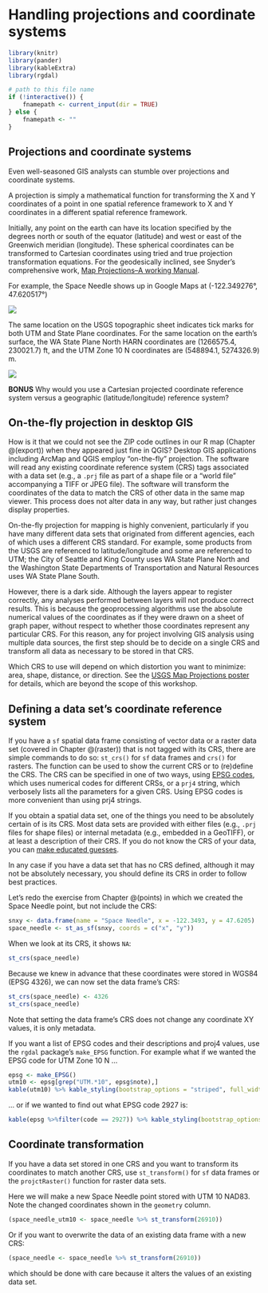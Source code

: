 # Handling projections and coordinate systems {#crs}

```r
library(knitr)
library(pander)
library(kableExtra)
library(rgdal)

# path to this file name
if (!interactive()) {
    fnamepath <- current_input(dir = TRUE)
} else {
    fnamepath <- ""
}
```


## Projections and coordinate systems
Even well-seasoned GIS analysts can stumble over projections and coordinate systems.

A projection is simply a mathematical function for transforming the X and Y coordinates of a point in one spatial reference framework to X and Y coordinates in a different spatial reference framework.

Initially, any point on the earth can have its location specified by the degrees north or south of the equator (latitude) and west or east of the Greenwich meridian (longitude). These spherical coordinates can be transformed to Cartesian coordinates using tried and true projection transformation equations. For the geodesically inclined, see Snyder's comprehensive work, [Map Projections--A working Manual](http://pubs.usgs.gov/pp/1395/report.pdf).
 
For example, the Space Needle shows up in Google Maps at (-122.349276&deg;, 47.620517&deg;)

![](images/2020-02-11_13_12_22-Space Needle - Google Maps.png)

The same location on the USGS topographic sheet indicates tick marks for both UTM and State Plane coordinates. For the same location on the earth's surface, the WA State Plane North HARN coordinates are (1266575.4, 230021.7) ft, and the UTM Zone 10 N coordinates are (548894.1, 5274326.9) m.

![](images/2020-02-11_13_29_51-_esda_20200212a - QGIS.png)

__BONUS__ Why would you use a Cartesian projected coordinate reference system versus a geographic (latitude/longitude) reference system?

## On-the-fly projection in desktop GIS
How is it that we could not see the ZIP code outlines in our R map (Chapter \@(export)) when they appeared just fine in QGIS? Desktop GIS applications including ArcMap and QGIS employ "on-the-fly" projection. The software will read any existing coordinate reference system (CRS) tags associated with a data set (e.g., a `.prj` file as part of a shape file or a "world file" accompanying a TIFF or JPEG file). The software will transform the coordinates of the data to match the CRS of other data in the same map viewer. This process does not alter data in any way, but rather just changes display properties.

On-the-fly projection for mapping is highly convenient, particularly if you have many different data sets that originated from different agencies, each of which uses a different CRS standard. For example, some products from the USGS are referenced to latitude/longitude and some are referenced to UTM; the City of Seattle and King County uses WA State Plane North and the Washington State Departments of Transportation and Natural Resources uses WA State Plane South. 

However, there is a dark side. Although the layers appear to register correctly, any analyses performed between layers will not produce correct results. This is because the geoprocessing algorithms use the absolute numerical values of the coordinates as if they were drawn on a sheet of graph paper, without respect to whether those coordinates represent any particular CRS. For this reason, any for project involving GIS analysis using multiple data sources, the first step should be to decide on a single CRS and transform all data as necessary to be stored in that CRS.

Which CRS to use will depend on which distortion you want to minimize: area, shape, distance, or direction. See the [USGS Map Projections poster](images/00_map_projections_usgs.pdf) for details, which are beyond the scope of this workshop.


## Defining a data set's coordinate reference system
If you have a `sf` spatial data frame consisting of vector data or a raster data set (covered in Chapter \@(raster)) that is not tagged with its CRS, there are simple commands to do so: `st_crs()` for `sf` data frames and `crs()` for rasters. The function can be used to show the current CRS or to (re)define the CRS. The CRS can be specified in one of two ways, using [EPSG codes](http://www.epsg.org/), which uses numerical codes for different CRSs, or a `prj4` string, which verbosely lists all the parameters for a given CRS. Using EPSG codes is more convenient than using prj4 strings.

If you obtain a spatial data set, one of the things you need to be absolutely certain of is its CRS. Most data sets are provided with either files (e.g., `.prj` files for shape files) or internal metadata (e.g., embedded in a GeoTIFF), or at least a description of their CRS. If you do not know the CRS of your data, you can [make educated guesses](http://gis.washington.edu/phurvitz/gis_data/projection_exercise/).

In any case if you have a data set that has no CRS defined, although it may not be absolutely necessary, you should define its CRS in order to follow best practices.

Let's redo the exercise from Chapter \@(points) in which we created the Space Needle point, but not include the CRS:

```r
snxy <- data.frame(name = "Space Needle", x = -122.3493, y = 47.6205)
space_needle <- st_as_sf(snxy, coords = c("x", "y"))
```

When we look at its CRS, it shows `NA`:

```r
st_crs(space_needle)
```

Because we knew in advance that these coordinates were stored in WGS84 (EPSG 4326), we can now set the data frame's CRS:

```r
st_crs(space_needle) <- 4326
st_crs(space_needle)
```

Note that setting the data frame's CRS does not change any coordinate XY values, it is only metadata.

If you want a list of EPSG codes and their descriptions and proj4 values, use the `rgdal` package's `make_EPSG` function. For example what if we wanted the EPSG code for UTM Zone 10 N ...

```r
epsg <- make_EPSG()
utm10 <- epsg[grep("UTM.*10", epsg$note),]
kable(utm10) %>% kable_styling(bootstrap_options = "striped", full_width = F, position = "left")
```

... or if we wanted to find out what EPSG code 2927 is:

```r
kable(epsg %>%filter(code == 2927)) %>% kable_styling(bootstrap_options = "striped", full_width = F, position = "left")
```



## Coordinate transformation
If you have a data set stored in one CRS and you want to transform its coordinates to match another CRS, use `st_transform()` for `sf` data frames or the `projctRaster()` function for raster data sets.

Here we will make a new Space Needle point stored with UTM 10 NAD83. Note the changed coordinates shown in the `geometry` column.

```r
(space_needle_utm10 <- space_needle %>% st_transform(26910))
```

Or if you want to overwrite the data of an existing data frame with a new CRS:


```r
(space_needle <- space_needle %>% st_transform(26910))
```

which should be done with care because it alters the values of an existing data set.
